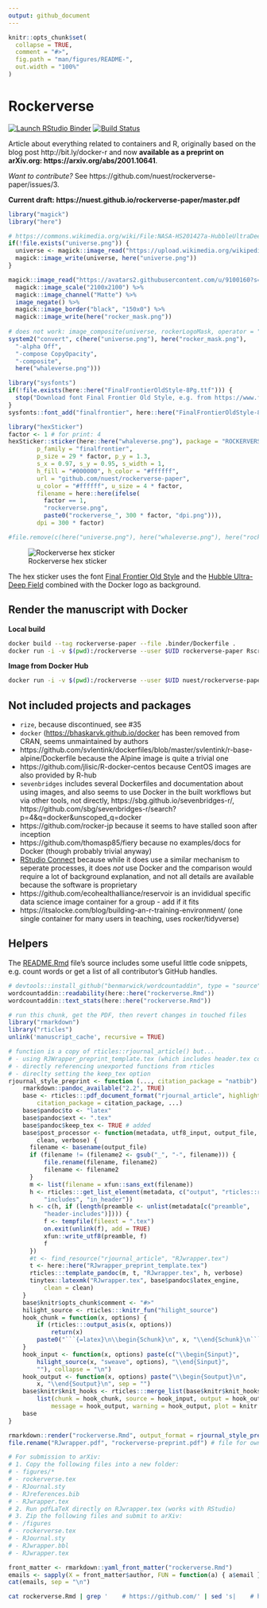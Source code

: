 ```yaml
---
output: github_document
---
```


<!-- README.md is generated from README.Rmd. Please edit that file -->

```r
knitr::opts_chunk$set(
  collapse = TRUE,
  comment = "#>",
  fig.path = "man/figures/README-",
  out.width = "100%"
)
```

# Rockerverse

<!-- badges: start -->
[![Launch RStudio Binder](http://mybinder.org/badge_logo.svg)](https://mybinder.org/v2/gh/nuest/rockerverse-paper/master?urlpath=rstudio)
[![Build Status](https://travis-ci.org/nuest/rockerverse-paper.svg?branch=master)](https://travis-ci.org/nuest/rockerverse-paper)
<!-- badges: end -->

Article about everything related to containers and R, originally based on the blog post http://bit.ly/docker-r and now **available as a preprint on arXiv.org: https://arxiv.org/abs/2001.10641**.

_Want to contribute?_ See https://github.com/nuest/rockerverse-paper/issues/3.

**Current draft: https://nuest.github.io/rockerverse-paper/master.pdf**

```r
library("magick")
library("here")

# https://commons.wikimedia.org/wiki/File:NASA-HS201427a-HubbleUltraDeepField2014-20140603.jpg
if(!file.exists("universe.png")) {
  universe <- magick::image_read("https://upload.wikimedia.org/wikipedia/commons/6/69/NASA-HS201427a-HubbleUltraDeepField2014-20140603.jpg")
  magick::image_write(universe, here("universe.png"))
}

magick::image_read("https://avatars2.githubusercontent.com/u/9100160?s=200&v=4") %>%
  magick::image_scale("2100x2100") %>%
  magick::image_channel("Matte") %>%
  image_negate() %>%
  magick::image_border("black", "150x0") %>%
  magick::image_write(here("rocker_mask.png"))
  
# does not work: image_composite(universe, rockerLogoMask, operator = "CopyOpacity", compose_args = "-composite -alpha Off")
system2("convert", c(here("universe.png"), here("rocker_mask.png"),
  "-alpha Off",
  "-compose CopyOpacity",
  "-composite",
  here("whaleverse.png")))

library("sysfonts")
if(!file.exists(here::here("FinalFrontierOldStyle-8Pg.ttf"))) {
  stop("Download font Final Frontier Old Style, e.g. from https://www.fontspace.com/allen-r-walden/final-frontier-old-style and put the file in the repo root.")
}
sysfonts::font_add("finalfrontier", here::here("FinalFrontierOldStyle-8Pg.ttf"))

library("hexSticker")
factor <- 1 # for print: 4
hexSticker::sticker(here::here("whaleverse.png"), package = "ROCKERVERSE",
        p_family = "finalfrontier",
        p_size = 29 * factor, p_y = 1.3,
        s_x = 0.97, s_y = 0.95, s_width = 1,
        h_fill = "#000000", h_color = "#ffffff",
        url = "github.com/nuest/rockerverse-paper",
        u_color = "#ffffff", u_size = 4 * factor,
        filename = here::here(ifelse(
          factor == 1,
          "rockerverse.png",
          paste0("rockerverse_", 300 * factor, "dpi.png"))),
        dpi = 300 * factor)

#file.remove(c(here("universe.png"), here("whaleverse.png"), here("rocker_mask.png")))
```

![Rockerverse hex sticker](rockerverse.png)

The hex sticker uses the font [Final Frontier Old Style](https://www.fontspace.com/allen-r-walden/final-frontier-old-style) and the [Hubble Ultra-Deep Field](https://en.wikipedia.org/wiki/Hubble_Ultra-Deep_Field) combined with the Docker logo as background.

## Render the manuscript with Docker

**Local build**

```bash
docker build --tag rockerverse-paper --file .binder/Dockerfile .
docker run -i -v $(pwd):/rockerverse --user $UID rockerverse-paper Rscript -e 'setwd("/rockerverse"); rmarkdown::render("rockerverse.Rmd")'
```

**Image from Docker Hub**

```bash
docker run -i -v $(pwd):/rockerverse --user $UID nuest/rockerverse-paper Rscript -e 'setwd("/rockerverse"); rmarkdown::render("rockerverse.Rmd")'
```

## Not included projects and packages

- `rize`, because discontinued, see #35
- `docker` ([https://bhaskarvk.github.io/docker](https://bhaskarvk.github.io/docker) has been removed from CRAN, seems unmaintained by authors
- https://github.com/svlentink/dockerfiles/blob/master/svlentink/r-base-alpine/Dockerfile because the Alpine image is quite a trivial one
- https://github.com/jlisic/R-docker-centos because CentOS images are also provided by R-hub
- `sevenbridges` includes several Dockerfiles and documentation about using images, and also seems to use Docker in the built workflows but via other tools, not directly, https://sbg.github.io/sevenbridges-r/, https://github.com/sbg/sevenbridges-r/search?p=4&q=docker&unscoped_q=docker
- https://github.com/rocker-jp because it seems to have stalled soon after inception
- https://github.com/thomasp85/fiery because no examples/docs for Docker (though probably trivial anyway)
- [RStudio Connect](https://rstudio.com/products/connect/) because while it does use a similar mechanism to seperate processes, it does _not_ use Docker and the comparison would require a lot of background explanation, and not all details are available because the software is proprietary
- https://github.com/ecohealthalliance/reservoir is an invididual specific data science image container for a group - add if it fits
- https://itsalocke.com/blog/building-an-r-training-environment/ (one single container for many users in teaching, uses rocker/tidyverse)

## Helpers

The [README.Rmd](README.Rmd) file's source includes some useful little code snippets, e.g. count words or get a list of all contributor's GitHub handles.

```r
# devtools::install_github("benmarwick/wordcountaddin", type = "source", dependencies = TRUE)
wordcountaddin::readability(here::here("rockerverse.Rmd"))
wordcountaddin::text_stats(here::here("rockerverse.Rmd"))
```

```r
# run this chunk, get the PDF, then revert changes in touched files
library("rmarkdown")
library("rticles")
unlink('manuscript_cache', recursive = TRUE)

# function is a copy of rticles::rjournal_article() but...
# - using RJWrapper_preprint_template.tex (which includes header.tex commands)
# - directly referencing unexported functions from rticles
# - direclty setting the keep_tex option
rjournal_style_preprint <- function (..., citation_package = "natbib") {
    rmarkdown::pandoc_available("2.2", TRUE)
    base <- rticles:::pdf_document_format("rjournal_article", highlight = NULL,
        citation_package = citation_package, ...)
    base$pandoc$to <- "latex"
    base$pandoc$ext <- ".tex"
    base$pandoc$keep_tex <- TRUE # added
    base$post_processor <- function(metadata, utf8_input, output_file,
        clean, verbose) {
      filename <- basename(output_file)
      if (filename != (filename2 <- gsub("_", "-", filename))) {
          file.rename(filename, filename2)
          filename <- filename2
      }
      m <- list(filename = xfun::sans_ext(filename))
      h <- rticles:::get_list_element(metadata, c("output", "rticles::rjournal_article",
          "includes", "in_header"))
      h <- c(h, if (length(preamble <- unlist(metadata[c("preamble",
          "header-includes")]))) {
          f <- tempfile(fileext = ".tex")
          on.exit(unlink(f), add = TRUE)
          xfun::write_utf8(preamble, f)
          f
      })
      #t <- find_resource("rjournal_article", "RJwrapper.tex")
      t <- here::here("RJwrapper_preprint_template.tex")
      rticles:::template_pandoc(m, t, "RJwrapper.tex", h, verbose)
      tinytex::latexmk("RJwrapper.tex", base$pandoc$latex_engine,
          clean = clean)
    }
    base$knitr$opts_chunk$comment <- "#>"
    hilight_source <- rticles:::knitr_fun("hilight_source")
    hook_chunk = function(x, options) {
        if (rticles:::output_asis(x, options))
            return(x)
        paste0("```{=latex}\n\\begin{Schunk}\n", x, "\\end{Schunk}\n```")
    }
    hook_input <- function(x, options) paste(c("\\begin{Sinput}",
        hilight_source(x, "sweave", options), "\\end{Sinput}",
        ""), collapse = "\n")
    hook_output <- function(x, options) paste("\\begin{Soutput}\n",
        x, "\\end{Soutput}\n", sep = "")
    base$knitr$knit_hooks <- rticles:::merge_list(base$knitr$knit_hooks,
        list(chunk = hook_chunk, source = hook_input, output = hook_output,
            message = hook_output, warning = hook_output, plot = knitr::hook_plot_tex))
    base
}

rmarkdown::render("rockerverse.Rmd", output_format = rjournal_style_preprint())
file.rename("RJwrapper.pdf", "rockerverse-preprint.pdf") # file for own archival

# For submission to arXiv:
# 1. Copy the following files into a new folder:
# - figures/*
# - rockerverse.tex
# - RJournal.sty
# - RJreferences.bib
# - RJwrapper.tex
# 2. Run pdfLaTeX directly on RJwrapper.tex (works with RStudio)
# 3. Zip the following files and submit to arXiv:
# - /figures
# - rockerverse.tex
# - RJournal.sty
# - RJwrapper.bbl
# - RJwrapper.tex
```

```r
front_matter <- rmarkdown::yaml_front_matter("rockerverse.Rmd")
emails <- sapply(X = front_matter$author, FUN = function(a) { a$email })
cat(emails, sep = "\n")
```

```bash
cat rockerverse.Rmd | grep '    # https://github.com/' | sed 's|    # https://github.com/|@|'
```

